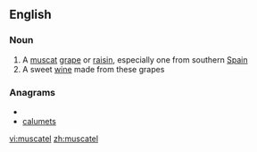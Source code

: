 ==English==

===Noun===
{{en-noun}}

# A [[muscat]] [[grape]] or [[raisin]], especially one from southern [[Spain]]
# A sweet [[wine]] made from these grapes

===Anagrams===
* {{alphagram|acelmstu}}
* [[calumets#English|calumets]]

[[vi:muscatel]]
[[zh:muscatel]]
